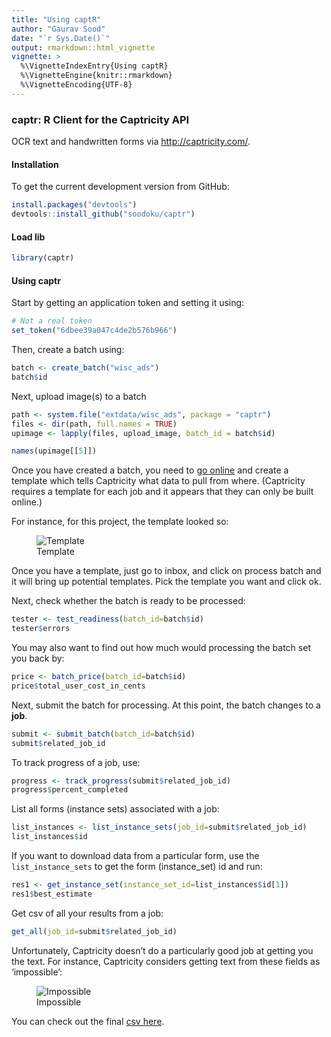 ```yaml
---
title: "Using captR"
author: "Gaurav Sood"
date: "`r Sys.Date()`"
output: rmarkdown::html_vignette
vignette: >
  %\VignetteIndexEntry{Using captR}
  %\VignetteEngine{knitr::rmarkdown}
  %\VignetteEncoding{UTF-8}
---
```


### captr: R Client for the Captricity API

OCR text and handwritten forms via [http://captricity.com/](http://captricity.com/).

#### Installation

To get the current development version from GitHub:

```r
install.packages("devtools")
devtools::install_github("soodoku/captr")
```

#### Load lib
```r
library(captr)
```

#### Using captr

Start by getting an application token and setting it using:

```r
# Not a real token
set_token("6dbee39a047c4de2b576b966")
```

Then, create a batch using:

```r
batch <- create_batch("wisc_ads")
batch$id
```

Next, upload image(s) to a batch
```r
path <- system.file("extdata/wisc_ads", package = "captr")
files <- dir(path, full.names = TRUE)
upimage <- lapply(files, upload_image, batch_id = batch$id)

names(upimage[[5]])
```

Once you have created a batch, you need to [go online](https://shreddr.captricity.com/job/) and create a template which tells Captricity what data to pull from where. (Captricity requires a template for each job and it appears that they can only be built online.) 

For instance, for this project, the template looked so:

![Template](../inst/extdata/wisc_ads_template.png "Template")

Once you have a template, just go to inbox, and click on process batch and it will bring up potential templates. Pick the template you want and click ok.

Next, check whether the batch is ready to be processed:

```r
tester <- test_readiness(batch_id=batch$id)
tester$errors
```

You may also want to find out how much would processing the batch set you back by:

```r
price <- batch_price(batch_id=batch$id)
price$total_user_cost_in_cents
```

Next, submit the batch for processing. At this point, the batch changes to a **job**.
```r
submit <- submit_batch(batch_id=batch$id)
submit$related_job_id
```

To track progress of a job, use:
```r
progress <- track_progress(submit$related_job_id)
progress$percent_completed
```

List all forms (instance sets) associated with a job:
```r
list_instances <- list_instance_sets(job_id=submit$related_job_id)
list_instances$id
```

If you want to download data from a particular form, use the `list_instance_sets` to get the form (instance_set) id and run:
```r
res1 <- get_instance_set(instance_set_id=list_instances$id[1])
res1$best_estimate
```

Get csv of all your results from a job:
```r
get_all(job_id=submit$related_job_id)
```

Unfortunately, Captricity doesn't do a particularly good job at getting you the text. For instance, Captricity considers getting text from these fields as 'impossible':

![Impossible](../inst/extdata/wisc_ads_impossibles.png "Impossible")


You can check out the final [csv here](../inst/extdata/Wisc_Ads.csv).
